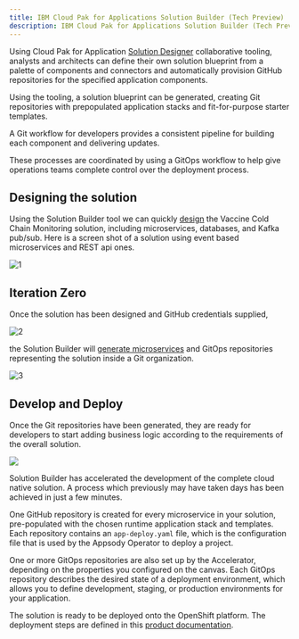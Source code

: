 ```yaml
---
title: IBM Cloud Pak for Applications Solution Builder (Tech Preview)
description: IBM Cloud Pak for Applications Solution Builder (Tech Preview)
---
```


Using Cloud Pak for Application [Solution Designer](https://www.ibm.com/support/knowledgecenter/en/SSCSJL_4.2.x/techpreview/welcome-techpreview.html) collaborative tooling, analysts and architects can define their own solution blueprint from a palette of components and connectors and automatically provision GitHub repositories for the specified application components.

Using the tooling, a solution blueprint can be generated, creating Git repositories with prepopulated application stacks and fit-for-purpose starter templates.

A Git workflow for developers provides a consistent pipeline for building each component and delivering updates.

These processes are coordinated by using a GitOps workflow to help give operations teams complete control over the deployment process.

## Designing the solution

Using the Solution Builder tool we can quickly [design](https://www.ibm.com/support/knowledgecenter/en/SSCSJL_4.2.x/techpreview/designing.html) the Vaccine Cold Chain Monitoring solution, including microservices, databases, and Kafka pub/sub. Here is a screen shot of a solution using event based microservices and REST api ones.

 ![1](images/cp4a-sol-builder.png)

## Iteration Zero

Once the solution has been designed and GitHub credentials supplied, 

 ![2](images/cp4a-sol-builder-0.png)

the Solution Builder will [generate microservices](https://www.ibm.com/support/knowledgecenter/en/SSCSJL_4.2.x/techpreview/generating.html) and GitOps repositories representing the solution inside a Git organization.

 ![3](images/cp4a-sol-builder-2.png)

## Develop and Deploy

Once the Git repositories have been generated, they are ready for developers to start adding business logic according to the requirements of the overall solution.

![](images/cp4a-sol-repo.png)

Solution Builder has accelerated the development of the complete cloud native solution. A process which previously may have taken days has been achieved in just a few minutes.

One GitHub repository is created for every microservice in your solution, pre-populated with the chosen runtime application stack and templates. Each repository contains an `app-deploy.yaml` file, which is the configuration file that is used by the Appsody Operator to deploy a project.

One or more GitOps repositories are also set up by the Accelerator, depending on the properties you configured on the canvas. Each GitOps repository describes the desired state of a deployment environment, which allows you to define development, staging, or production environments for your application.

The solution is ready to be deployed onto the OpenShift platform. The deployment steps are defined in this [product documentation](https://www.ibm.com/support/knowledgecenter/en/SSCSJL_4.2.x/techpreview/deploying.html).
